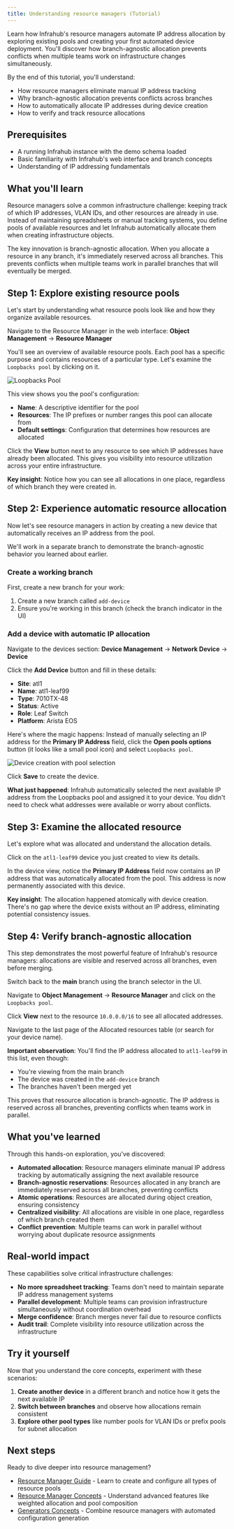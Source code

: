 ```yaml
---
title: Understanding resource managers (Tutorial)
---
```


Learn how Infrahub's resource managers automate IP address allocation by exploring existing pools and creating your first automated device deployment. You'll discover how branch-agnostic allocation prevents conflicts when multiple teams work on infrastructure changes simultaneously.

By the end of this tutorial, you'll understand:

- How resource managers eliminate manual IP address tracking
- Why branch-agnostic allocation prevents conflicts across branches
- How to automatically allocate IP addresses during device creation
- How to verify and track resource allocations

## Prerequisites

- A running Infrahub instance with the demo schema loaded
- Basic familiarity with Infrahub's web interface and branch concepts
- Understanding of IP addressing fundamentals

## What you'll learn

Resource managers solve a common infrastructure challenge: keeping track of which IP addresses, VLAN IDs, and other resources are already in use. Instead of maintaining spreadsheets or manual tracking systems, you define pools of available resources and let Infrahub automatically allocate them when creating infrastructure objects.

The key innovation is branch-agnostic allocation. When you allocate a resource in any branch, it's immediately reserved across all branches. This prevents conflicts when multiple teams work in parallel branches that will eventually be merged.

## Step 1: Explore existing resource pools

Let's start by understanding what resource pools look like and how they organize available resources.

Navigate to the Resource Manager in the web interface:
**Object Management** → **Resource Manager**

You'll see an overview of available resource pools. Each pool has a specific purpose and contains resources of a particular type. Let's examine the `Loopbacks pool` by clicking on it.

![Loopbacks Pool](../../media/tutorial_resource_manager_loopbacks_pool.png)

This view shows you the pool's configuration:

- **Name**: A descriptive identifier for the pool
- **Resources**: The IP prefixes or number ranges this pool can allocate from
- **Default settings**: Configuration that determines how resources are allocated

Click the **View** button next to any resource to see which IP addresses have already been allocated. This gives you visibility into resource utilization across your entire infrastructure.

**Key insight**: Notice how you can see all allocations in one place, regardless of which branch they were created in.

## Step 2: Experience automatic resource allocation

Now let's see resource managers in action by creating a new device that automatically receives an IP address from the pool.

We'll work in a separate branch to demonstrate the branch-agnostic behavior you learned about earlier.

### Create a working branch

First, create a new branch for your work:

1. Create a new branch called `add-device`
2. Ensure you're working in this branch (check the branch indicator in the UI)

### Add a device with automatic IP allocation

Navigate to the devices section:
**Device Management** → **Network Device** → **Device**

Click the **Add Device** button and fill in these details:

- **Site**: atl1
- **Name**: atl1-leaf99
- **Type**: 7010TX-48
- **Status**: Active
- **Role**: Leaf Switch
- **Platform**: Arista EOS

Here's where the magic happens: Instead of manually selecting an IP address for the **Primary IP Address** field, click the **Open pools options** button (it looks like a small pool icon) and select `Loopbacks pool`.

![Device creation with pool selection](../../media/tutorial_resource_manager_add_device_form.png)

Click **Save** to create the device.

**What just happened**: Infrahub automatically selected the next available IP address from the Loopbacks pool and assigned it to your device. You didn't need to check what addresses were available or worry about conflicts.

## Step 3: Examine the allocated resource

Let's explore what was allocated and understand the allocation details.

Click on the `atl1-leaf99` device you just created to view its details.

In the device view, notice the **Primary IP Address** field now contains an IP address that was automatically allocated from the pool. This address is now permanently associated with this device.

**Key insight**: The allocation happened atomically with device creation. There's no gap where the device exists without an IP address, eliminating potential consistency issues.

## Step 4: Verify branch-agnostic allocation

This step demonstrates the most powerful feature of Infrahub's resource managers: allocations are visible and reserved across all branches, even before merging.

Switch back to the **main** branch using the branch selector in the UI.

Navigate to **Object Management** → **Resource Manager** and click on the `Loopbacks pool`.

Click **View** next to the resource `10.0.0.0/16` to see all allocated addresses.

Navigate to the last page of the Allocated resources table (or search for your device name).

**Important observation**: You'll find the IP address allocated to `atl1-leaf99` in this list, even though:

- You're viewing from the main branch
- The device was created in the `add-device` branch
- The branches haven't been merged yet

This proves that resource allocation is branch-agnostic. The IP address is reserved across all branches, preventing conflicts when teams work in parallel.

## What you've learned

Through this hands-on exploration, you've discovered:

- **Automated allocation**: Resource managers eliminate manual IP address tracking by automatically assigning the next available resource
- **Branch-agnostic reservations**: Resources allocated in any branch are immediately reserved across all branches, preventing conflicts
- **Atomic operations**: Resources are allocated during object creation, ensuring consistency
- **Centralized visibility**: All allocations are visible in one place, regardless of which branch created them
- **Conflict prevention**: Multiple teams can work in parallel without worrying about duplicate resource assignments

## Real-world impact

These capabilities solve critical infrastructure challenges:

- **No more spreadsheet tracking**: Teams don't need to maintain separate IP address management systems
- **Parallel development**: Multiple teams can provision infrastructure simultaneously without coordination overhead
- **Merge confidence**: Branch merges never fail due to resource conflicts
- **Audit trail**: Complete visibility into resource utilization across the infrastructure

## Try it yourself

Now that you understand the core concepts, experiment with these scenarios:

1. **Create another device** in a different branch and notice how it gets the next available IP
2. **Switch between branches** and observe how allocations remain consistent
3. **Explore other pool types** like number pools for VLAN IDs or prefix pools for subnet allocation

## Next steps

Ready to dive deeper into resource management?

- [Resource Manager Guide](../../guides/resource-manager.mdx) - Learn to create and configure all types of resource pools
- [Resource Manager Concepts](../../topics/resource-manager.mdx) - Understand advanced features like weighted allocation and pool composition
- [Generators Concepts](../../topics/generator.mdx) - Combine resource managers with automated configuration generation
